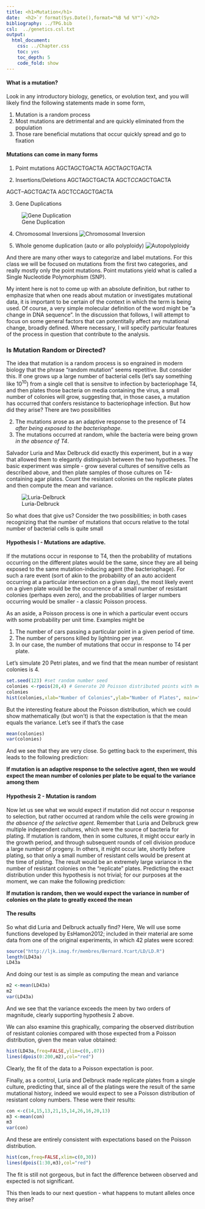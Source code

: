 ```yaml
---
title: <h1>Mutation</h1>
date:  <h2>`r format(Sys.Date(),format="%B %d %Y")`</h2>
bibliography: ../TPG.bib
csl:  ../genetics.csl.txt
output:
  html_document:
    css: ../Chapter.css
    toc: yes
    toc_depth: 5
    code_fold: show
---
```


#### What is a mutation?

Look in any introductory biology, genetics, or evolution text, and you will likely find the following statements made in some form,

1.   Mutation is a random process
2.  Most mutations are detrimental and are quickly eliminated from the population
3.  Those rare beneficial mutations that occur quickly spread and go to fixation


#### Mutations can come in many forms

1. Point mutations
AGCTAGCTGACTA
AGCTA*G*CTGACTA

2. Insertions/Deletions
AGCTAGCTGACTA
AGCT*CC*AGCTGACTA

AGCT--AGCTGACTA
AGCTCCAGCTGACTA

3. Gene Duplications

![Gene Duplication](../images/gene_duplication.jpg)

4. Chromosomal Inversions
![Chromosomal Inversion](../images/inversion.jpg)

5. Whole genome duplication (auto or allo polyploidy)
![Autopolyploidy](../images/autopolyploidy.jpg)

And there are many other ways to categorize and label mutations. For this class we will be focused on mutations from the first two categories, and really mostly only the point mutations. Point mutations yield what is called a Single Nucleotide Polymorphism (SNP). 

My intent here is not to come up with an absolute definition, but rather to emphasize that when one reads about mutation or investigates mutational data, it is important to be certain of the context in which the term is being used. Of course, a very simple molecular definition of the word might be "a change in DNA sequence". In the discussion that follows, I will attempt to focus on some general factors that can potentitally affect any mutational change, broadly defined.  Where necessary, I will specify particular features of the process in question that contribute to the analysis.

### Is Mutation Random or Directed?

The idea that mutation is a random process is so engrained in modern biology that the phrase "random mutation" seems repetitive.  But consider this.  If one grows up a large number of bacterial cells (let's say something like 10^10^) from a single cell that is sensitve to infection by bacteriophage T4, and then plates those bacteria on media containing the virus, a small number of colonies will grow, suggesting that, in those cases, a mutation has occurred that confers resistance to bacteriophage infection.  But how did they arise?  There are two possibilities

2.  The mutations arose as an adaptive response to the presence of T4 *after being exposed to the bacteriophage*.
1.  The mutations occurred at random, while the bacteria were being grown *in the absence of T4*.

Salvador Luria and Max Delbruck did exactly  this experiment, but in a way that allowed them to elegantly distinguish between the two hypotheses.  The basic experiment was simple - grow several cultures of sensitive cells as described above, and then plate samples of those  cultures on T4-containing agar plates.  Count the resistant colonies on the replicate plates and then compute the mean and variance.  

![Luria-Delbruck](../images/luria_delbruck.png)

So what does that give us?  Consider the two possibilities; in both cases recognizing that the number of mutations that occurs relative to the total number of bacterial cells is quite small

#### Hypothesis I - Mutations are adaptive.

If the mutations occur in response to T4, then the probability of mutations occurring on the different plates would be the same, since they are all being exposed to the same mutation-inducing agent (the bacteriophage).  For such a rare event (sort of akin to the probability of an auto accident occurring at a particular intersection on a given day), the most likely event on a given plate would be the occurrence of a small number of resistant colonies (perhaps even zero), and the probabilities of larger numbers occurring would be smaller - a classic Poisson process.

As an aside, a Poisson process is one in which a particular event occurs with some probability per unit time.  Examples might be

1.  The number of cars passing a particular point in a given period of time.
2.  The number of persons killed by lightning per year.
3.  In our case, the number of mutations that occur in response to T4 per plate.

Let's simulate 20 Petri plates, and we find that the mean number of resistant colonies is 4.
```r
set.seed(123) #set random number seed
colonies <-rpois(20,4) # Generate 20 Poisson distributed points with mean of 4
colonies
hist(colonies,xlab="Number of Colonies",ylab="Number of Plates", main="Simulation of Adaptive Mutation") 

```

But the interesting feature about the Poisson distribution, which we could show mathematically (but won't) is that the expectation is that the mean equals the variance.  Let's see if that's the case
```r
mean(colonies)
var(colonies)
```

And we see that they are very close.  So getting back to the experiment, this leads to the following prediction:

**If mutation is an adaptive response to the selective agent, then we would expect the mean number of colonies per plate to be equal to the variance among them**

#### Hypothesis 2 - Mutation is random

Now let us see what we would expect if mutation did not occur n response to selection, but rather occurred at random while the cells were growing *in the absence of the selective agent*.  Remember that Luria and Delbruck grew multiple independent cultures, which were the source of bacteria for plating.  If mutation is random, then in  some cultures, it might occur early in the growth period, and through subsequent rounds of cell division produce a large number of progeny.  In others, it might occur late, shortly before plating, so that only a small number of resistant cells would be present at the time of plating.  The result would be an extremely large variance in the number of resistant colonies on the "replicate" plates.  Predicting the exact distribution under this hypothesis is not trivial; for our purposes at the moment, we can make the following prediction:

**If mutation is random, then we would expect the variance in number of colonies on the plate to greatly exceed the mean**

#### The results

So what did Luria and Delbruck actually find?  Here, We will use some functions developed by EsHamon2012; included in their material are some data from one of the original experiments, in which 42 plates were scored:

```r
source("http://ljk.imag.fr/membres/Bernard.Ycart/LD/LD.R")
length(LD43a)
LD43a
```
And doing our test is as simple as computing the mean and variance
```r
m2 <-mean(LD43a)
m2
var(LD43a)
```

And we see that the variance exceeds the meen by two orders of magnitude, clearly supporting hypothesis 2 above.

We can also examine this graphically, comparing the observed distribution of resistant colonies compared with those expected from a Poisson distribution, given the mean value obtained:

```r
hist(LD43a,freq=FALSE,ylim=c(0,.07))
lines(dpois(0:200,m2),col="red")
```

Clearly, the fit of the data to a Poisson expectation is poor.

Finally, as a control, Luria and Delbruck made replicate plates from a single culture, predicting that, since all of the platings were the result of the same mutational history, indeed we would expect to see a Poisson distribution of resistant colony numbers.  These were their results:

```r
con <-c(14,15,13,21,15,14,26,16,20,13)
m3 <-mean(con)
m3
var(con)
```


And these are entirely consistent with expectations based on the Poisson distribution.

```r
hist(con,freq=FALSE,xlim=c(0,30))
lines(dpois(1:30,m3),col="red")
```


The fit is still not gorgeous, but in fact the difference between observed and expected is not significant.

This then leads to our next question - what happens to mutant alleles once they arise?


